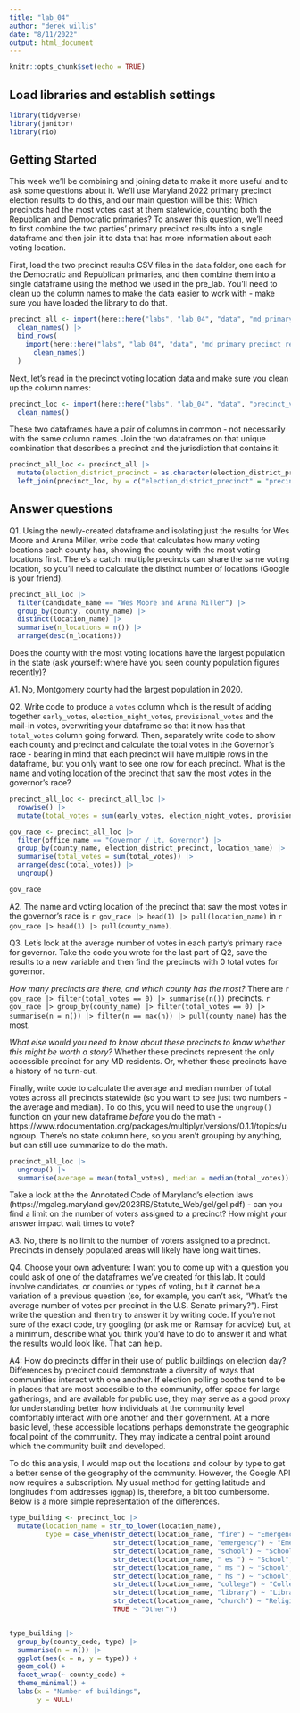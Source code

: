 ```yaml
---
title: "lab_04"
author: "derek willis"
date: "8/11/2022"
output: html_document
---
```


```r
knitr::opts_chunk$set(echo = TRUE)
```

## Load libraries and establish settings
```r
library(tidyverse)
library(janitor)
library(rio)
```

## Getting Started

This week we'll be combining and joining data to make it more useful and to ask some questions about it. We'll use Maryland 2022 primary precinct election results to do this, and our main question will be this: Which precincts had the most votes cast at them statewide, counting both the Republican and Democratic primaries? To answer this question, we'll need to first combine the two parties' primary precinct results into a single dataframe and then join it to data that has more information about each voting location.

First, load the two precinct results CSV files in the `data` folder, one each for the Democratic and Republican primaries, and then combine them into a single dataframe using the method we used in the pre_lab. You'll need to clean up the column names to make the data easier to work with - make sure you have loaded the library to do that.

```r
precinct_all <- import(here::here("labs", "lab_04", "data", "md_primary_precinct_dem.csv")) |> 
  clean_names() |> 
  bind_rows(
    import(here::here("labs", "lab_04", "data", "md_primary_precinct_rep.csv")) |>
      clean_names()
  )
```

Next, let's read in the precinct voting location data and make sure you clean up the column names:

```r
precinct_loc <- import(here::here("labs", "lab_04", "data", "precinct_voting_locations.csv")) |> 
  clean_names()
```

These two dataframes have a pair of columns in common - not necessarily with the same column names. Join the two dataframes on that unique combination that describes a precinct and the jurisdiction that contains it:

```r
precinct_all_loc <- precinct_all |> 
  mutate(election_district_precinct = as.character(election_district_precinct)) |> 
  left_join(precinct_loc, by = c("election_district_precinct" = "precinct_code", "county" = "county_code"))
```

## Answer questions

Q1. Using the newly-created dataframe and isolating just the results for Wes Moore and Aruna Miller, write code that calculates how many voting locations each county has, showing the county with the most voting locations first. There's a catch: multiple precincts can share the same voting location, so you'll need to calculate the distinct number of locations (Google is your friend).

```r
precinct_all_loc |> 
  filter(candidate_name == "Wes Moore and Aruna Miller") |> 
  group_by(county, county_name) |> 
  distinct(location_name) |> 
  summarise(n_locations = n()) |> 
  arrange(desc(n_locations))
```

Does the county with the most voting locations have the largest population in the state (ask yourself: where have you seen county population figures recently)?

A1. No, Montgomery county had the largest population in 2020. 

Q2. Write code to produce a `votes` column which is the result of adding together `early_votes`, `election_night_votes`, `provisional_votes` and the mail-in votes, overwriting your dataframe so that it now has that `total_votes` column going forward. Then, separately write code to show each county and precinct and calculate the total votes in the Governor's race - bearing in mind that each precinct will have multiple rows in the dataframe, but you only want to see one row for each precinct. What is the name and voting location of the precinct that saw the most votes in the governor's race? 

```r
precinct_all_loc <- precinct_all_loc |> 
  rowwise() |> 
  mutate(total_votes = sum(early_votes, election_night_votes, provisional_votes))

gov_race <- precinct_all_loc |> 
  filter(office_name == "Governor / Lt. Governor") |> 
  group_by(county_name, election_district_precinct, location_name) |> 
  summarise(total_votes = sum(total_votes)) |> 
  arrange(desc(total_votes)) |> 
  ungroup()

gov_race
```

A2. The name and voting location of the precinct that saw the most votes in the governor's race is `r gov_race |> head(1) |> pull(location_name)` in `r gov_race |> head(1) |> pull(county_name)`.

Q3. Let's look at the average number of votes in each party's primary race for governor. Take the code you wrote for the last part of Q2, save the results to a new variable and then find the precincts with 0 total votes for governor. 

*How many precincts are there, and which county has the most?* There are `r gov_race |> filter(total_votes == 0) |> summarise(n())` precincts. `r gov_race |> group_by(county_name) |> filter(total_votes == 0) |> summarise(n = n()) |> filter(n == max(n)) |> pull(county_name)` has the most. 

*What else would you need to know about these precincts to know whether this might be worth a story?* Whether these precincts represent the only accessible precinct for any MD residents. Or, whether these precincts have a history of no turn-out. 

Finally, write code to calculate the average and median number of total votes across all precincts statewide (so you want to see just two numbers - the average and median). To do this, you will need to use the `ungroup()` function on your new dataframe _before_ you do the math - https://www.rdocumentation.org/packages/multiplyr/versions/0.1.1/topics/ungroup. There's no state column here, so you aren't grouping by anything, but can still use summarize to do the math.

```r
precinct_all_loc |> 
  ungroup() |> 
  summarise(average = mean(total_votes), median = median(total_votes))
```

Take a look at the the Annotated Code of Maryland's election laws (https://mgaleg.maryland.gov/2023RS/Statute_Web/gel/gel.pdf) - can you find a limit on the number of voters assigned to a precinct? How might your answer impact wait times to vote?

A3. No, there is no limit to the number of voters assigned to a precinct. Precincts in densely populated areas will likely have long wait times. 

Q4. Choose your own adventure: I want you to come up with a question you could ask of one of the dataframes we've created for this lab. It could involve candidates, or counties or types of voting, but it cannot be a variation of a previous question (so, for example, you can't ask, "What's the average number of votes per precinct in the U.S. Senate primary?"). First write the question and then try to answer it by writing code. If you're not sure of the exact code, try googling (or ask me or Ramsay for advice) but, at a minimum, describe what you think you'd have to do to answer it and what the results would look like. That can help.

A4: How do precincts differ in their use of public buildings on election day? Differences by precinct could demonstrate a diversity of ways that communities interact with one another. If election polling booths tend to be in places that are most accessible to the community, offer space for large gatherings, and are available for public use, they may serve as a good proxy for understanding better how individuals at the community level comfortably interact with one another and their government. At a more basic level, these accessible locations perhaps demonstrate the geographic focal point of the community. They may indicate a central point around which the community built and developed. 

To do this analysis, I would map out the locations and colour by type to get a better sense of the geography of the community. However, the Google API now requires a subscription. My usual method for getting latitude and longitudes from addresses (`ggmap`) is, therefore, a bit too cumbersome. Below is a more simple representation of the differences.

```r
type_building <- precinct_loc |> 
  mutate(location_name = str_to_lower(location_name),
         type = case_when(str_detect(location_name, "fire") ~ "Emergency services building",
                          str_detect(location_name, "emergency") ~ "Emergency services building",
                          str_detect(location_name, "school") ~ "School",
                          str_detect(location_name, " es ") ~ "School",
                          str_detect(location_name, " ms ") ~ "School",
                          str_detect(location_name, " hs ") ~ "School",
                          str_detect(location_name, "college") ~ "College/university",
                          str_detect(location_name, "library") ~ "Library",
                          str_detect(location_name, "church") ~ "Religious building", 
                          TRUE ~ "Other")) 


type_building |> 
  group_by(county_code, type) |> 
  summarise(n = n()) |> 
  ggplot(aes(x = n, y = type)) + 
  geom_col() + 
  facet_wrap(~ county_code) + 
  theme_minimal() + 
  labs(x = "Number of buildings", 
       y = NULL)
```

